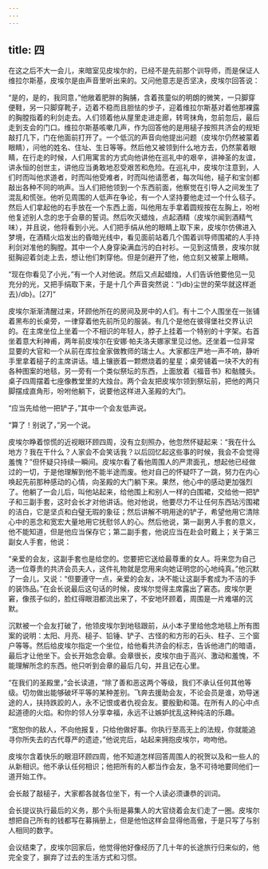 ```yaml
---
---
---
```

title: 四
---




在这之后不大一会儿，来暗室见皮埃尔的，已经不是先前那个训导师，而是保证人维拉尔斯基，皮埃尔是由声音里听出来的。又问他意志是否坚决，皮埃尔回答说：

“是的，是的，我同意，”他敞着肥胖的胸脯，含着孩童似的明朗的微笑，一只脚穿便鞋，另一只脚穿靴子，迈着不稳而且胆怯的步子，迎着维拉尔斯基对着他那裸露的胸膛指着的利剑走去。人们领着他从屋里走进走廊，转弯抹角，忽前忽后，最后走到支会的门口。维拉尔斯基咳嗽几声，作为回答他的是用槌子按照共济会的规矩敲打几下，门在他面前打开了。一个低沉的声音向他提出问题（皮埃尔仍然被蒙着眼睛），问他的姓名、住址、生日等等。然后他又被领到什么地方去，仍然蒙着眼睛，在行走的时候，人们用寓言的方式向他讲他在巡礼中的艰辛，讲神圣的友谊，讲永恒的创世主，讲他应当勇敢地忍受艰苦和危险。在巡礼中，皮埃尔注意到，人们时而叫他求道者，时而叫他受难者，时而叫他请愿者，每次叫他，槌子和宝剑都敲出各种不同的响声。当人们把他领到一个东西前面，他察觉在引导人之间发生了混乱和慌张。他听见周围的人低声在争论，有一个人坚持要他走过一个什么毯子。然后人们拿起他的右手放在一个东西上面，叫他用左手拿着圆规按在左胸上，吩咐他复述别人念的忠于会章的誓词。然后吹灭蜡烛，点起酒精（皮埃尔闻到酒精气味），并且说，他将看到小光。人们把手绢从他的眼睛上取下来，皮埃尔仿佛进入梦境，在酒精火焰发出的昏暗光线中，看见面前站着几个围着训导师围裙的人手持利剑对准他的胸膛。其中一个人身穿染满血污的白衬衫。一见到这情景，皮埃尔就挺胸迎着剑走上去，想让他们刺穿他。但是剑避开了他，他立刻又被蒙上眼睛。

“现在你看见了小光，”有一个人对他说。然后又点起蜡烛，人们告诉他要他见一见充分的光，又把手绢取下来，于是十几个声音突然说：“}db}尘世的荣华就这样逝去}/db}。[27]”

皮埃尔渐渐清醒过来，环顾他所在的房间及房中的人们。有十二个人围坐在一张铺着黑布的长桌旁，一律穿着他先前所见的服装。有几个是他在彼得堡社交界认识的。在主席坐位上坐着一个不相识的年轻人，脖子上挂着一个特别的十字架。右首坐着意大利神甫，两年前皮埃尔在安娜·帕夫洛夫娜家里见过他。还坐着一位非常显要的大官和一个从前在库拉金家做教师的瑞士人。大家都庄严地一声不响，静听手里拿着槌子的主席讲话。墙上镶嵌着一颗燃烧着的星星；桌旁铺着一块不大的有各种图案的地毯，另一旁有一个类似祭坛的东西，上面放着《福音书》和骷髅头。桌子四周摆着七座像教堂里的大烛台。两个会友把皮埃尔领到祭坛前，把他的两只脚摆成直角形，吩咐他躺下，说要他这样进入圣殿的大门。

“应当先给他一把铲子，”其中一个会友低声说。

“算了！别说了，”另一个说。

皮埃尔睁着惊慌的近视眼环顾四周，没有立刻照办，他忽然怀疑起来：“我在什么地方？我在干什么？人家会不会笑话我？以后回忆起这些事的时候，我会不会觉得羞愧？”但怀疑只持续一瞬间。皮埃尔看了看他周围人的严肃面孔，想起他已经做过的一切，于是他理解到他不能半途而废。他对自己的怀疑吓了一跳，努力在内心唤起先前那种感动的心情，向圣殿的大门躺下来。果然，他心中的感动更加强烈了。他躺了一会儿后，叫他站起来，给他围上和别人一样的白围裙，交给他一把铲子和三副手套，这时会长才对他讲话。他对他说，他要尽力不让任何东西玷污围裙的洁白，它是坚贞和白璧无瑕的象征；然后讲解不明用途的铲子，希望他用它清除心中的恶念和宽宏大量地用它抚慰邻人的心。然后他说，第一副男人手套的意义，他不能知道，但是他应当保存它；第二副手套，他说应当在赴会时戴上；关于第三副女人手套，他说：

“亲爱的会友，这副手套也是给您的。您要把它送给最尊重的女人。将来您为自己选一位尊贵的共济会员夫人，这件礼物就是您用来向她证明您的心地纯真。”他沉默了一会儿，又说：“但要遵守一点，亲爱的会友，决不能让这副手套成为不洁的手的装饰品。”在会长说最后这句话的时候，皮埃尔觉得主席露出了窘态。皮埃尔更窘，像孩子似的，脸红得眼泪都流出来了，不安地环顾着，周围是一片难堪的沉默。

沉默被一个会友打破了，他领皮埃尔到地毯跟前，从小本子里给他念地毯上所有图案的说明：太阳、月亮、槌子、铅锤、铲子、古怪的和方形的石头、柱子、三个窗户等等。然后给皮埃尔指定一个坐位，给他看共济会的标志，告诉他进门的暗语，最后才让他坐下。会长开始念会章。会章很长，皮埃尔由于高兴、激动和羞愧，不能理解所念的东西。他只听到会章的最后几句，并且记在心里。

“在我们的圣殿里，”会长读道，“除了善和恶这两个等级，我们不承认任何其他等级。切勿做出能够破坏平等的某种差别。飞奔去援助会友，不论会员是谁，劝导迷途的人，扶持跌跤的人，永不记恨或者仇视会友。要殷勤和蔼。在所有人的心中点起道德的火焰。和你的邻人分享幸福，永远不让嫉妒扰乱这种纯洁的乐趣。

“宽恕你的敌人，不向他报复，只给他做好事。你执行至高无上的法规，你就能追寻你所失去的古代尊严的遗迹，”他说完后，站起来拥抱皮埃尔，吻吻他。

皮埃尔含着快乐的眼泪环顾四周，他不知道怎样回答周围人的祝贺以及和一些人的从新相识。他不承认任何相识；他把所有的人都当作会友，急不可待地要同他们一道开始工作。

会长敲了敲槌子，大家都各就各位坐下，有一个人读必须谦恭的训词。

会长提议执行最后的义务，那个头衔是募集人的大官绕着会友们走了一圈。皮埃尔想把自己所有的钱都写在募捐册上，但是他怕这样会显得他高傲，于是只写了与别人相同的数字。

会议结束了，皮埃尔回家后，他觉得他好像经历了几十年的长途旅行归来似的，他完全变了，摒弃了过去的生活方式和习惯。